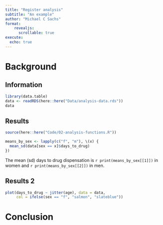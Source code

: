 ---
title: "Register analysis"
subtitle: "An example"
author: "Michael C Sachs"
format: 
    revealjs:
      scrollable: true
execute:
  echo: true
---


# Background


## Information

```{r}
library(data.table)
data <- readRDS(here::here("Data/analysis-data.rds"))
data
```


## Results

```{r}
source(here::here("Code/02-analysis-functions.R"))

means_by_sex <- lapply(c("f", "m"), \(x) {
  mean_sd(data[sex == x]$days_to_drug)
})
```

The mean (sd) days to drug dispensation is `r print(means_by_sex[[1]])` in women and `r print(means_by_sex[[2]])` in men. 


## Results 2

```{r}
plot(days_to_drug ~ jitter(age), data = data, 
     col = ifelse(sex == "f", "salmon", "slateblue"))
```


# Conclusion

